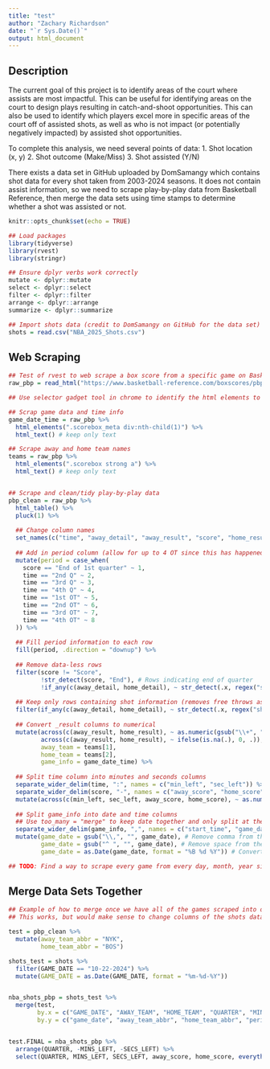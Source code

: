 ```yaml
---
title: "test"
author: "Zachary Richardson"
date: "`r Sys.Date()`"
output: html_document
---
```


## Description
The current goal of this project is to identify areas of the court where assists are most impactful. This can be useful for identifying areas on the court to design plays resulting in catch-and-shoot opportunities. This can also be used to identify which players excel more in specific areas of the court off of assisted shots, as well as who is not impact (or potentially negatively impacted) by assisted shot opportunities.

To complete this analysis, we need several points of data:
1. Shot location (x, y)
2. Shot outcome (Make/Miss)
3. Shot assisted (Y/N)

There exists a data set in GitHub uploaded by DomSamangy which contains shot data for every shot taken from 2003-2024 seasons. It does not contain assist information, so we need to scrape play-by-play data from Basketball Reference, then merge the data sets using time stamps to determine whether a shot was assisted or not. 



```r
knitr::opts_chunk$set(echo = TRUE)
```


```r
## Load packages
library(tidyverse)
library(rvest)
library(stringr)

## Ensure dplyr verbs work correctly
mutate <- dplyr::mutate
select <- dplyr::select
filter <- dplyr::filter
arrange <- dplyr::arrange
summarize <- dplyr::summarize
```


```r
## Import shots data (credit to DomSamangy on GitHub for the data set)
shots = read.csv("NBA_2025_Shots.csv")
```

## Web Scraping

```r
## Test of rvest to web scrape a box score from a specific game on Basketball Reference
raw_pbp = read_html("https://www.basketball-reference.com/boxscores/pbp/202410220BOS.html")

## Use selector gadget tool in chrome to identify the html elements to scrape

## Scrap game data and time info
game_date_time = raw_pbp %>%
  html_elements(".scorebox_meta div:nth-child(1)") %>%
  html_text() # keep only text

## Scrape away and home team names
teams = raw_pbp %>%
  html_elements(".scorebox strong a") %>%
  html_text() # keep only text


## Scrape and clean/tidy play-by-play data
pbp_clean = raw_pbp %>%
  html_table() %>%
  pluck(1) %>%
  
  ## Change column names
  set_names(c("time", "away_detail", "away_result", "score", "home_result", "home_detail")) %>%
  
  ## Add in period column (allow for up to 4 OT since this has happened semi-recently)
  mutate(period = case_when(
    score == "End of 1st quarter" ~ 1,
    time == "2nd Q" ~ 2,
    time == "3rd Q" ~ 3,
    time == "4th Q" ~ 4,
    time == "1st OT" ~ 5,
    time == "2nd OT" ~ 6,
    time == "3rd OT" ~ 7,
    time == "4th OT" ~ 8
  )) %>%
  
  ## Fill period information to each row
  fill(period, .direction = "downup") %>%
  
  ## Remove data-less rows
  filter(score != "Score",
         !str_detect(score, "End"), # Rows indicating end of quarter 
         !if_any(c(away_detail, home_detail), ~ str_detect(.x, regex("shot clock")))) %>% # Shot clock violations
  
  ## Keep only rows containing shot information (removes free throws as well)
  filter(if_any(c(away_detail, home_detail), ~ str_detect(.x, regex("shot | layup | dunk")))) %>%
  
  ## Convert _result columns to numerical
  mutate(across(c(away_result, home_result), ~ as.numeric(gsub("\\+", "", .))),
         across(c(away_result, home_result), ~ ifelse(is.na(.), 0, .)),
         away_team = teams[1],
         home_team = teams[2],
         game_info = game_date_time) %>%
  
  ## Split time column into minutes and seconds columns
  separate_wider_delim(time, ":", names = c("min_left", "sec_left")) %>%
  separate_wider_delim(score, "-", names = c("away_score", "home_score")) %>%
  mutate(across(c(min_left, sec_left, away_score, home_score), ~ as.numeric(.))) %>%
  
  ## Split game_info into date and time columns
  ## Use too_many = "merge" to keep date together and only split at the first comma
  separate_wider_delim(game_info, ",", names = c("start_time", "game_date"), too_many = "merge") %>%
  mutate(game_date = gsub("\\,", "", game_date), # Remove comma from the date
         game_date = gsub("^ ", "", game_date), # Remove space from the beginning of the date
         game_date = as.Date(game_date, format = "%B %d %Y")) # Convert into a date in YYYY-MM-DD Format

```


```r
## TODO: Find a way to scrape every game from every day, month, year since ?
```


## Merge Data Sets Together
```r
## Example of how to merge once we have all of the games scraped into one data set
## This works, but would make sense to change columns of the shots data set prior to merging 

test = pbp_clean %>%
  mutate(away_team_abbr = "NYK",
         home_team_abbr = "BOS")

shots_test = shots %>%
  filter(GAME_DATE == "10-22-2024") %>%
  mutate(GAME_DATE = as.Date(GAME_DATE, format = "%m-%d-%Y"))


nba_shots_pbp = shots_test %>%
  merge(test,
        by.x = c("GAME_DATE", "AWAY_TEAM", "HOME_TEAM", "QUARTER", "MINS_LEFT", "SECS_LEFT"),
        by.y = c("game_date", "away_team_abbr", "home_team_abbr", "period", "min_left", "sec_left"))


test.FINAL = nba_shots_pbp %>%
  arrange(QUARTER, -MINS_LEFT, -SECS_LEFT) %>%
  select(QUARTER, MINS_LEFT, SECS_LEFT, away_score, home_score, everything())
```








